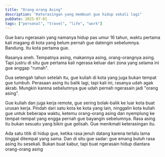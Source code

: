 ```yaml
---
title: "Orang-orang Asing"
description: "Keterasingan yang membuat gue hidup sekali lagi"
pubDate: 2025-07-01
tags: ["personal", "travel", "life", "work"]
---
```


Gue baru ngerasain yang namanya hidup pas umur 16 tahun, waktu pertama kali magang di kota yang belum pernah gue datengin sebelumnya. Bandung. Itu kota pertama gue.

Rasanya aneh. Tempatnya asing, makannya asing, orang-orangnya asing. Tapi justru di situ gue pertama kali ngerasa keluar dari zona yang selama ini gue anggap "rumah".

Dua setengah tahun setelah itu, gue kuliah di kota yang juga bukan tempat gue tumbuh. Perasaan asing itu balik lagi, tapi kali ini, rasanya udah agak akrab. Mungkin karena sebelumnya gue udah pernah ngerasain jadi "orang asing".

Gue kuliah dan juga kerja remote, gue sering bolak-balik ke luar kota buat urusan kerja. Pindah dari satu kota ke kota yang lain, ninggalin kota kuliah gue untuk beberapa waktu, ketemu orang-orang asing dan nyemplung ke tempat-tempat yang engga pernah gue bayangin sebelumnya. Rasa asing itu bukan sesuatu yang bikin gue gelisah. Gue menikmati keterasingan itu.

Ada satu titik di hidup gue, ketika rasa jenuh datang karena terlalu lama tinggal ditempat yang sama. Dan di situ gue sadar: gue emang butuh rasa asing itu sesekali. Bukan buat kabur, tapi buat ngerasain hidup diantara orang-orang asing
